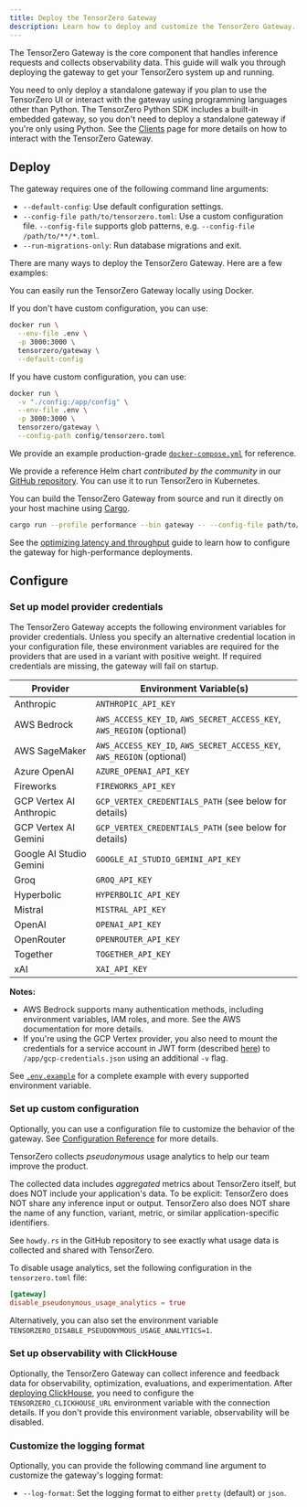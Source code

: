 ```yaml
---
title: Deploy the TensorZero Gateway
description: Learn how to deploy and customize the TensorZero Gateway.
---
```


The TensorZero Gateway is the core component that handles inference requests and collects observability data.
This guide will walk you through deploying the gateway to get your TensorZero system up and running.

<Note>

You need to only deploy a standalone gateway if you plan to use the TensorZero UI or interact with the gateway using programming languages other than Python.
The TensorZero Python SDK includes a built-in embedded gateway, so you don't need to deploy a standalone gateway if you're only using Python.
See the [Clients](/gateway/clients/) page for more details on how to interact with the TensorZero Gateway.

</Note>

## Deploy

The gateway requires one of the following command line arguments:

- `--default-config`: Use default configuration settings.
- `--config-file path/to/tensorzero.toml`: Use a custom configuration file.
  <Tip>
    `--config-file` supports glob patterns, e.g. `--config-file
    /path/to/**/*.toml`.
  </Tip>
- `--run-migrations-only`: Run database migrations and exit.

There are many ways to deploy the TensorZero Gateway.
Here are a few examples:

<AccordionGroup>

<Accordion title="Run with Docker">

You can easily run the TensorZero Gateway locally using Docker.

If you don't have custom configuration, you can use:

```bash title="Running with Docker (default configuration)"
docker run \
  --env-file .env \
  -p 3000:3000 \
  tensorzero/gateway \
  --default-config
```

If you have custom configuration, you can use:

```bash title="Running with Docker (custom configuration)"
docker run \
  -v "./config:/app/config" \
  --env-file .env \
  -p 3000:3000 \
  tensorzero/gateway \
  --config-path config/tensorzero.toml
```

</Accordion>

<Accordion title="Run with Docker Compose">

We provide an example production-grade [`docker-compose.yml`](https://github.com/tensorzero/tensorzero/blob/main/examples/production-deployment/docker-compose.yml) for reference.

</Accordion>

<Accordion title="Run with Kubernetes (k8s) and Helm">

We provide a reference Helm chart _contributed by the community_ in our [GitHub repository](https://github.com/tensorzero/tensorzero/tree/main/examples/production-deployment-k8s-helm).
You can use it to run TensorZero in Kubernetes.

</Accordion>

<Accordion title="Build from source">

You can build the TensorZero Gateway from source and run it directly on your host machine using [Cargo](https://doc.rust-lang.org/cargo/).

```bash title="Building from source"
cargo run --profile performance --bin gateway -- --config-file path/to/your/tensorzero.toml
```

</Accordion>

</AccordionGroup>

<Tip>

See the [optimizing latency and throughput](/deployment/optimize-latency-and-throughput/) guide to learn how to configure the gateway for high-performance deployments.

</Tip>

## Configure

### Set up model provider credentials

The TensorZero Gateway accepts the following environment variables for provider credentials.
Unless you specify an alternative credential location in your configuration file, these environment variables are required for the providers that are used in a variant with positive weight.
If required credentials are missing, the gateway will fail on startup.

| Provider                | Environment Variable(s)                                               |
| ----------------------- | --------------------------------------------------------------------- |
| Anthropic               | `ANTHROPIC_API_KEY`                                                   |
| AWS Bedrock             | `AWS_ACCESS_KEY_ID`, `AWS_SECRET_ACCESS_KEY`, `AWS_REGION` (optional) |
| AWS SageMaker           | `AWS_ACCESS_KEY_ID`, `AWS_SECRET_ACCESS_KEY`, `AWS_REGION` (optional) |
| Azure OpenAI            | `AZURE_OPENAI_API_KEY`                                                |
| Fireworks               | `FIREWORKS_API_KEY`                                                   |
| GCP Vertex AI Anthropic | `GCP_VERTEX_CREDENTIALS_PATH` (see below for details)                 |
| GCP Vertex AI Gemini    | `GCP_VERTEX_CREDENTIALS_PATH` (see below for details)                 |
| Google AI Studio Gemini | `GOOGLE_AI_STUDIO_GEMINI_API_KEY`                                     |
| Groq                    | `GROQ_API_KEY`                                                        |
| Hyperbolic              | `HYPERBOLIC_API_KEY`                                                  |
| Mistral                 | `MISTRAL_API_KEY`                                                     |
| OpenAI                  | `OPENAI_API_KEY`                                                      |
| OpenRouter              | `OPENROUTER_API_KEY`                                                  |
| Together                | `TOGETHER_API_KEY`                                                    |
| xAI                     | `XAI_API_KEY`                                                         |

**Notes:**

- AWS Bedrock supports many authentication methods, including environment variables, IAM roles, and more. See the AWS documentation for more details.
- If you're using the GCP Vertex provider, you also need to mount the credentials for a service account in JWT form (described [here](https://cloud.google.com/docs/authentication/provide-credentials-adc#service-account)) to `/app/gcp-credentials.json` using an additional `-v` flag.

<Tip>

See [`.env.example`](https://github.com/tensorzero/tensorzero/blob/main/examples/production-deployment/.env.example) for a complete example with every supported environment variable.

</Tip>

### Set up custom configuration

Optionally, you can use a configuration file to customize the behavior of the gateway.
See [Configuration Reference](/gateway/configuration-reference) for more details.

<Accordion title="Disable pseydonymous usage analytics">

TensorZero collects _pseudonymous_ usage analytics to help our team improve the product.

The collected data includes _aggregated_ metrics about TensorZero itself, but does NOT include your application's data.
To be explicit: TensorZero does NOT share any inference input or output.
TensorZero also does NOT share the name of any function, variant, metric, or similar application-specific identifiers.

See `howdy.rs` in the GitHub repository to see exactly what usage data is collected and shared with TensorZero.

To disable usage analytics, set the following configuration in the `tensorzero.toml` file:

```toml title="tensorzero.toml"
[gateway]
disable_pseudonymous_usage_analytics = true
```

Alternatively, you can also set the environment variable `TENSORZERO_DISABLE_PSEUDONYMOUS_USAGE_ANALYTICS=1`.

</Accordion>

### Set up observability with ClickHouse

Optionally, the TensorZero Gateway can collect inference and feedback data for observability, optimization, evaluations, and experimentation.
After [deploying ClickHouse](/deployment/clickhouse), you need to configure the `TENSORZERO_CLICKHOUSE_URL` environment variable with the connection details.
If you don't provide this environment variable, observability will be disabled.

### Customize the logging format

Optionally, you can provide the following command line argument to customize the gateway's logging format:

- `--log-format`: Set the logging format to either `pretty` (default) or `json`.
